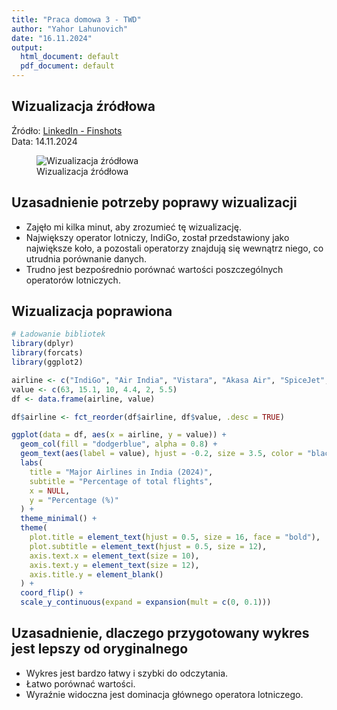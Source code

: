 ```yaml
---
title: "Praca domowa 3 - TWD"
author: "Yahor Lahunovich"
date: "16.11.2024"
output:
  html_document: default
  pdf_document: default
---
```


## Wizualizacja źródłowa

Źródło: [LinkedIn - Finshots](https://www.linkedin.com/posts/finshots_indigo-is-the-largest-indian-airline-with-activity-7262712575585333249-OXVL?utm_source=share&utm_medium=member_desktop)  
Data: 14.11.2024  

![Wizualizacja źródłowa](/home/yahor/Documents/uni/sem_3/twd/2024Z-DataVisualizationTechniques/homeworks/hw3/LahunovichYahor/indian_air.jpeg)

## Uzasadnienie potrzeby poprawy wizualizacji

- Zajęło mi kilka minut, aby zrozumieć tę wizualizację.  
- Największy operator lotniczy, IndiGo, został przedstawiony jako największe koło, a pozostali operatorzy znajdują się wewnątrz niego, co utrudnia porównanie danych.  
- Trudno jest bezpośrednio porównać wartości poszczególnych operatorów lotniczych.

## Wizualizacja poprawiona

```r
# Ładowanie bibliotek
library(dplyr)
library(forcats)
library(ggplot2)
```

```r
airline <- c("IndiGo", "Air India", "Vistara", "Akasa Air", "SpiceJet", "Others")
value <- c(63, 15.1, 10, 4.4, 2, 5.5)
df <- data.frame(airline, value) 

df$airline <- fct_reorder(df$airline, df$value, .desc = TRUE)

ggplot(data = df, aes(x = airline, y = value)) +
  geom_col(fill = "dodgerblue", alpha = 0.8) +
  geom_text(aes(label = value), hjust = -0.2, size = 3.5, color = "black") +
  labs(
    title = "Major Airlines in India (2024)",
    subtitle = "Percentage of total flights",
    x = NULL,
    y = "Percentage (%)"
  ) +
  theme_minimal() +
  theme(
    plot.title = element_text(hjust = 0.5, size = 16, face = "bold"),
    plot.subtitle = element_text(hjust = 0.5, size = 12),
    axis.text.x = element_text(size = 10),
    axis.text.y = element_text(size = 12),
    axis.title.y = element_blank()
  ) +
  coord_flip() +
  scale_y_continuous(expand = expansion(mult = c(0, 0.1)))
```



## Uzasadnienie, dlaczego przygotowany wykres jest lepszy od oryginalnego

- Wykres jest bardzo łatwy i szybki do odczytania. 
- Łatwo porównać wartości.  
- Wyraźnie widoczna jest dominacja głównego operatora lotniczego.
